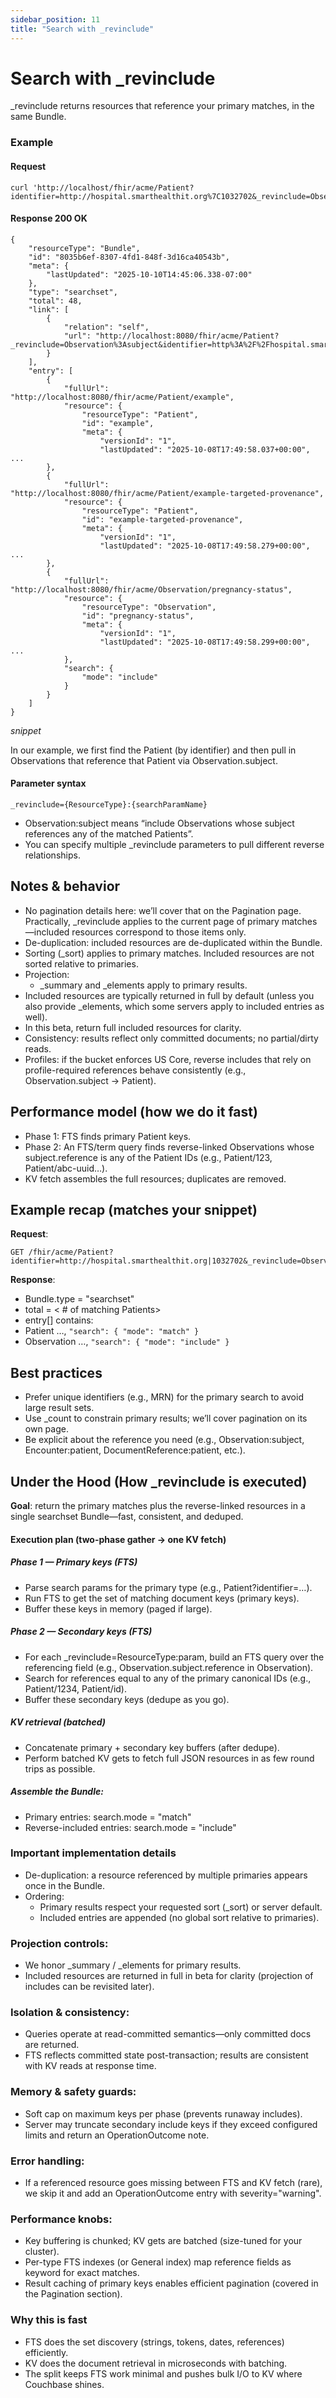 ```yaml
---
sidebar_position: 11
title: "Search with _revinclude"
---
```


# Search with \_revinclude

\_revinclude returns resources that reference your primary matches, in the same Bundle.

### Example

#### Request

```
curl 'http://localhost/fhir/acme/Patient?identifier=http://hospital.smarthealthit.org%7C1032702&_revinclude=Observation:subject'
```

#### Response 200 OK

```
{
    "resourceType": "Bundle",
    "id": "8035b6ef-8307-4fd1-848f-3d16ca40543b",
    "meta": {
        "lastUpdated": "2025-10-10T14:45:06.338-07:00"
    },
    "type": "searchset",
    "total": 48,
    "link": [
        {
            "relation": "self",
            "url": "http://localhost:8080/fhir/acme/Patient?_revinclude=Observation%3Asubject&identifier=http%3A%2F%2Fhospital.smarthealthit.org%7C1032702"
        }
    ],
    "entry": [
        {
            "fullUrl": "http://localhost:8080/fhir/acme/Patient/example",
            "resource": {
                "resourceType": "Patient",
                "id": "example",
                "meta": {
                    "versionId": "1",
                    "lastUpdated": "2025-10-08T17:49:58.037+00:00",
...
        },
        {
            "fullUrl": "http://localhost:8080/fhir/acme/Patient/example-targeted-provenance",
            "resource": {
                "resourceType": "Patient",
                "id": "example-targeted-provenance",
                "meta": {
                    "versionId": "1",
                    "lastUpdated": "2025-10-08T17:49:58.279+00:00",
...
        },
        {
            "fullUrl": "http://localhost:8080/fhir/acme/Observation/pregnancy-status",
            "resource": {
                "resourceType": "Observation",
                "id": "pregnancy-status",
                "meta": {
                    "versionId": "1",
                    "lastUpdated": "2025-10-08T17:49:58.299+00:00",
...
            },
            "search": {
                "mode": "include"
            }
        }
    ]
}
```

_snippet_

In our example, we first find the Patient (by identifier) and then pull in Observations that reference that Patient via Observation.subject.

#### Parameter syntax

`_revinclude={ResourceType}:{searchParamName}`

- Observation:subject means “include Observations whose subject references any of the matched Patients”.
- You can specify multiple \_revinclude parameters to pull different reverse relationships.

## Notes & behavior

- No pagination details here: we’ll cover that on the Pagination page. Practically, \_revinclude applies to the current page of primary matches—included resources correspond to those items only.
- De-duplication: included resources are de-duplicated within the Bundle.
- Sorting (\_sort) applies to primary matches. Included resources are not sorted relative to primaries.
- Projection:
  - \_summary and \_elements apply to primary results.
- Included resources are typically returned in full by default (unless you also provide \_elements, which some servers apply to included entries as well).
- In this beta, return full included resources for clarity.
- Consistency: results reflect only committed documents; no partial/dirty reads.
- Profiles: if the bucket enforces US Core, reverse includes that rely on profile-required references behave consistently (e.g., Observation.subject → Patient).

## Performance model (how we do it fast)

- Phase 1: FTS finds primary Patient keys.
- Phase 2: An FTS/term query finds reverse-linked Observations whose subject.reference is any of the Patient IDs (e.g., Patient/123, Patient/abc-uuid…).
- KV fetch assembles the full resources; duplicates are removed.

## Example recap (matches your snippet)

**Request**:

```
GET /fhir/acme/Patient?identifier=http://hospital.smarthealthit.org|1032702&_revinclude=Observation:subject
```

**Response**:

- Bundle.type = "searchset"
- total = < # of matching Patients>
- entry[] contains:
- Patient …, `"search": { "mode": "match" }`
- Observation …, `"search": { "mode": "include" }`

## Best practices

- Prefer unique identifiers (e.g., MRN) for the primary search to avoid large result sets.
- Use \_count to constrain primary results; we’ll cover pagination on its own page.
- Be explicit about the reference you need (e.g., Observation:subject, Encounter:patient, DocumentReference:patient, etc.).

## Under the Hood (How \_revinclude is executed)

**Goal**: return the primary matches plus the reverse-linked resources in a single searchset Bundle—fast, consistent, and deduped.

#### Execution plan (two-phase gather → one KV fetch)

##### Phase 1 — Primary keys (FTS)

- Parse search params for the primary type (e.g., Patient?identifier=…).
- Run FTS to get the set of matching document keys (primary keys).
- Buffer these keys in memory (paged if large).

##### Phase 2 — Secondary keys (FTS)

- For each \_revinclude=ResourceType:param, build an FTS query over the referencing field (e.g., Observation.subject.reference in Observation).
- Search for references equal to any of the primary canonical IDs (e.g., Patient/1234, Patient/id).
- Buffer these secondary keys (dedupe as you go).

##### KV retrieval (batched)

- Concatenate primary + secondary key buffers (after dedupe).
- Perform batched KV gets to fetch full JSON resources in as few round trips as possible.

##### Assemble the Bundle:

- Primary entries: search.mode = "match"
- Reverse-included entries: search.mode = "include"

### Important implementation details

- De-duplication: a resource referenced by multiple primaries appears once in the Bundle.
- Ordering:
  - Primary results respect your requested sort (\_sort) or server default.
  - Included entries are appended (no global sort relative to primaries).

### Projection controls:

- We honor \_summary / \_elements for primary results.
- Included resources are returned in full in beta for clarity (projection of includes can be revisited later).

### Isolation & consistency:

- Queries operate at read-committed semantics—only committed docs are returned.
- FTS reflects committed state post-transaction; results are consistent with KV reads at response time.

### Memory & safety guards:

- Soft cap on maximum keys per phase (prevents runaway includes).
- Server may truncate secondary include keys if they exceed configured limits and return an OperationOutcome note.

### Error handling:

- If a referenced resource goes missing between FTS and KV fetch (rare), we skip it and add an OperationOutcome entry with severity="warning".

### Performance knobs:

- Key buffering is chunked; KV gets are batched (size-tuned for your cluster).
- Per-type FTS indexes (or General index) map reference fields as keyword for exact matches.
- Result caching of primary keys enables efficient pagination (covered in the Pagination section).

### Why this is fast

- FTS does the set discovery (strings, tokens, dates, references) efficiently.
- KV does the document retrieval in microseconds with batching.
- The split keeps FTS work minimal and pushes bulk I/O to KV where Couchbase shines.
